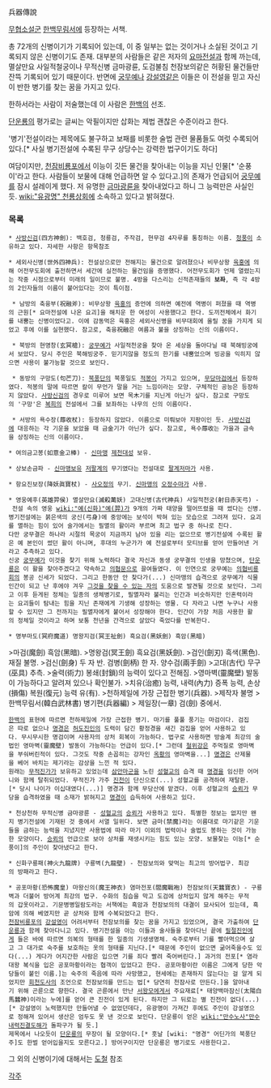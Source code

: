 兵器傳說

[[무협소설]]군 [[한백무림서]]에 등장하는 서책.

총 72개의 신병이기가 기록되어 있는데, 이 중 일부는 없는 것이거나 소실된 것이고 기록되지 않은 신병이기도 존재.
대부분의 사람들은 같은 저자의 [[요마전설]]과 함께 까는데, 멸살만요 사일적철궁이나 무적신병 금마광륜, 도검불침 천잠보의같은 허황된 물건들만 잔뜩 기록되어 있기 때문이다. 반면에 [[궁무예]]나 [[강설영]]같은 이들은 이 전설을 믿고 자신이 반한 병기를 찾는 꿈을 가지고 있다.

한하서라는 사람이 저술했는데 이 사람은 [[한백]]의 선조.

[[단운룡]]의 평가로는 글씨는 악필이지만 삽화는 제법 괜찮은 수준이라고 한다.

'병기'전설이라는 제목에도 불구하고 보패를 비롯한 술법 관련 물품들도 여럿 수록되어있다.[* 사실 병기전설에 수록된 무구 상당수는 강력한 법구이기도 하다]

여담이지만, [[천잠비룡포]]에서 이능이 깃든 물건을 찾아내는 이능을 지닌 인물[* '순풍이'라고 한다. 사람들이 보물에 대해 언급하면 알 수 있다고.]의 존재가 언급되어 [[궁무예]]를 잠시 설레이게 했다. 저 유명한 [[금마광륜]]을 찾아내었다고 하니 그 능력만은 사실인 듯. [[wiki:"유광명" 천룡상회]]에 소속하고 있다고 밝혀졌다.

=== 목록 ===
 * [[사방신검]](四方神劍): 백호검, 청룡검, 주작검, 현무검 4자루를 통칭하는 이름. [[청풍]]이 소유하고 있다. 자세한 사항은 항목참조

 * 세외사신병(世外四神兵): 전설상으로만 전해지는 물건으로 알려졌으나 비무상왕 [[육홍]]에 의해 어전무도회에 출전하면서 세간에 실전하는 물건임을 증명했다. 어전무도회가 언제 열렸는지는 작중 시점으로부터 미래의 일이므로 불명. 4방을 다스리는 신적존재들의 '''보좌''', 즉 각 4방의 2인자들의 이름이 붙어있다는 것이 특이점.

  * 남방의 축융부(祝融斧): 비무상왕 [[육홍]]의 증언에 의하면 예전에 역병이 퍼졌을 때 역병의 근원[* 요마전설에 나온 요괴]을 해치운 한 여성이 사용했다고 한다. 도끼전체에서 화기를 내뿜는 신병이었다고. 이에 감동먹은 육홍은 세외사신병을 비무대회에 올릴 꿈을 가지게 되었고 후에 이를 실현했다. 참고로, 축융祝融은 여름과 불을 상징하는 신의 이름이다.

  * 북방의 현명창(玄冥槍): [[궁무예]]가 사일적천궁을 찾아 온 세상을 돌아다닐 때 북해빙궁에서 보았다. 당시 주인은 북해빙궁주. 믿기지않을 정도의 한기를 내뿜었으며 빙공을 익히지 않으면 사용이 불가능할 것으로 보인다.

  * 동방의 구망도(句芒刀): [[북풍단]]의 북풍일도 [[적봉]]이 가지고 있으며, [[무당마검]]에서 등장하였다. 적봉의 말에 따르면 칼이 무언가 말을 거는 느낌이라는 모양. 구체적인 공능은 등장하지 않았다. [[사방신검]]의 경우로 미루어 보면 목木기를 지닌게 아닌가 싶다. 참고로 구망도의 '구망'은 [[복희]]의 전설에서 그를 보좌하는 나무의 신의 이름이다.

  * 서방의 욕수장(蓐收杖): 등장하지 않았다. 이름으로 미뤄보아 지팡이인 듯. [[사방신검]]에 대응하는 각 기운을 보았을 때 금金기가 아닌가 싶다. 참고로, 욕수蓐收는 가을과 금속을 상징하는 신의 이름이다.


 * 여의금고봉(如意金고棒) - [[신마맹]] [[제천대성]] 보유.

 * 상보손금파 - [[신마맹]]보유 [[저팔계]]의 무기였다는 전설대로 [[팔계저마]]가 사용.

 * 항요진보장(降妖眞寶杖) - [[사오정]]의 무기. [[신마맹]]의 [[오정수마]]가 사용.

 * 영웅예후(英雄羿侯) 멸살만요(滅殺萬妖) 고대신병(古代神兵) 사일적천궁(射日赤天弓) - 전설 속의 영웅 [[wiki:"예(신화)"예(羿)]]가 9개의 가짜 태양을 떨어뜨렸을 때 썼다는 신병.
 병기전설에는 붉은색의 궁신(弓身)에 중앙에는 보석이 박혀 있는 모습으로 그려져 있다. 요괴를 멸하는 힘이 있어 술가에서는 필멸의 활이라 부르며 최고 법구 중 하나로 친다.
 다만 궁무결은 하나라 시절의 목궁이 지금까지 남아 있을 리는 없으므로 병기전설에 수록된 활은 예 본인이 썼던 활이 아니며, 후대의 누군가가 예 전설로부터 모티브를 얻어 만들어낸 거라고 추측하고 있다.
 신궁 [[궁무예]]가 이것을 찾기 위해 노력하다 결국 자신과 동생 궁무결의 인생을 망쳤으며, [[단운룡]]은 이 활을 찾아주겠다고 약속하고 [[의협문]]으로 끌여들였다. 이 인연으로 궁무예는 [[의협비룡회]]의 봉공 신세가 되었다. 그리고 한동안 안 찾다가(...) 신마맹의 습격으로 궁무예가 식물인간이 되고 난 후에야 겨우 [[천리안(한백무림서)|그것을 찾을 수 있는 자]]의 도움으로 발견될 것으로 보인다. 그리고 이후 듣게된 정체는 일종의 생체병기로, 필멸자라 불리는 인간과 비슷하지만 인혼력이라는 요괴들이 탐내는 힘을 지닌 존재에게 기생해 성장하는 영물. 다 자라고 나면 누구나 사용할 수 있지만 그 전까지는 필멸자에게 붙어서 성장해야 한다. 인간이 가장 처음 사용한 활의 정체일 것이라고 하며 보통 천년을 간격으로 살았다 죽었다를 반복한다.

 * 명부마도(冥府魔道) 명왕지검(冥王祉劍) 흑요검(黑妖劍) 흑암(黑暗)
>마검(魔劍) 흑암(黑暗).
>명왕검(冥王劍) 흑요검(黑妖劍).
>검인(劍刃) 흑색(黑色). 재질 불명.
>검신(劍身) 두 자 반. 검병(劍柄) 한 자. 양수검(兩手劍)
>고대(古代) 무구(巫具) 추측.
>술력(術力) 봉쇄(封鎖)의 능력이 있다고 전해짐.
>영마벽(靈魔壁) 발동이 가능하다고 알려져 있으나 확인불가.
>치유(治癒) 능력, 내력(內力) 증폭 능력, 손상(損傷) 복원(復元) 능력 유(有).
>천하제일에 가장 근접한 병기(兵器).
>제작자 불명
>                      한백무림서(韓白武林書) 병기편(兵器編)
>                                제일장(一章) 검(劍) 중에서.

 [[한백]]의 표현에 따르면 천하제일에 가장 근접한 병기. 마기를 풀풀 풍기는 마검이다. 검집은 따로 없으나 [[명경]]은 [[허도진인]]의 도력이 담긴 황정경을 새긴 검집을 얻어 사용하고 있다. 무시무시한 명검이며 사용자의 상처 회복이 가능하다. 법구로 사용하면 방술계 최강의 술법인 영마벽(靈魔壁) 발동이 가능하다는 언급이 있다.[* 그런데 [[철위강]]은 주먹질로 영마벽을 부숴버린적이 있다. 그것도 작중 손꼽히는 강자인 [[옥황]]의 영마벽을...] [[명경]]은 산제물을 베어 바치는 제기라는 감상을 느낀 적 있다.
 원래는 [[무적진가]]가 보유하고 있었는데 [[삼안마군]]을 노린 [[성혈교]]의 습격 때 [[명경]]을 임신한 어머니와 함께 탈취되었다. 무적진가 가주 [[진천]]이 단신으로(...) 성혈교를 공격하여 재탈환.[* 당시 나이가 이십대였다(...)] 명경과 함께 무당산에 맡겼다. 이후 성혈교의 [[승뢰]]가 무당을 습격하였을 때 소재가 밝혀지고 [[명경]]이 습득하여 사용하고 있다. 

 * 천상천하 무적신병 금마광륜 - [[성혈교]]의 [[승뢰]]가 사용하고 있다. 특별한 정보는 없지만 왠지 병기전설에 기재된 것 중에서 서열 일위다. 보면 금마(禁魔)라는 이름대로 마기같은 기운들을 금하는 능력을 지녔지만 사용법에 따라 마기 이외의 법력이나 술법도 봉하는 것이 가능한 모양이다. [[승뢰]]의 언급으로 보아 상처를 재생시키는 힘도 있는 모양. 보물찾는 이능[* 순풍이]의 주인이 찾아냈다고 한다.

 * 신화구룡패(神火九龍牌) 구룡벽(九龍壁) - 천잠보의와 맞먹는 최고의 방어법구. 최강의 방패라고 한다.

 * 공포마황(恐怖魔皇) 마왕신의(魔王神衣) 염마전포(閻魔戰袍) 천잠보의(天蠶寶衣) - 구룡벽과 더불어 방어계 최강의 법구. 수화의 침습을 막고 도검에 상처입지 않게 해주는 무적의 갑옷이라고. 기문병병일람도라는 서책에는 흑암과 천잠보의의 대결이 묘사되어 있는데, 흑암에 의해 베였지만 곧 상처와 함께 수복되었다고 한다.
 [[천잠비룡포]]의 [[강설영]]이 어려서부터 천잠보의를 찾는 꿈을 가지고 있었으며, 결국 가출하여 [[단운룡]]과 함께 찾아다니고 있다. 병기전설을 아는 이들과 술사들을 찾아다닌 끝에 [[필절진인]]에게 들은 바에 따르면 의복의 형태를 한 일종의 기생생명체. 숙주로부터 기를 빨아먹으며 살고 그 대가로 숙주를 보호하는 옷의 형태를 지닌다.[* 때문에 주인이 없으면 굶어죽을수도 있다(...) 게다가 어지간한 사람은 입으면 기를 죄다 빨려 죽어버린다.] 과거의 전포[* 염라대왕 복식을 입은 공포마황이라는 협객이 입었다고 한다. 공포마황이란 이름은 그에게 당한 악당들이 붙인 이름.]는 숙주의 죽음에 따라 사망했고, 현세에는 존재하지 않는다는 걸 알게 되었지만 [[회천도사]]의 조언으로 천잠보의를 만드는 법[* 당연히 천잠사로 만든다.]을 알아내기 위해 곤륜으로 향한다. 결국 곤륜에서 만난 [[서왕모]]에게서 주요재료[* 태양백마잠신(太陽白馬蠶神)이라는 누에]를 얻어 큰 진전이 있게 된다. 하지만 그 뒤로는 별 진전이 없다(...)[* 강설영이 노력했지만 만들어낼 수 없었던데다, 유광명이 가져간 후에도 주인이 강설영으로 정해져 있어서 생산은 엄두도 못 낸 것으로 보인다. 단운룡이 얻은 [[wiki:"만수노사"만수내력진결도해]]가 돌파구가 될 듯.]
 제목에서 나오듯이 [[단운룡]]의 무장이 될 모양이다.[* 훗날 [wiki: "명경" 어딘가의 북풍단주]도 한벌 얻어입을지도 모른다고.] 방어구이지만 단운룡은 병기로도 사용한다고.


그 외의 신병이기에 대해서는 [[도철]] 참조

[[각주]]
